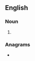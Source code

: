 ==English==

===Noun===
{{head|en|noun plural form}}

# {{plural of|pedicel|lang=en}}

===Anagrams===
* {{anagrams|en|eclipsed|pedicles}}